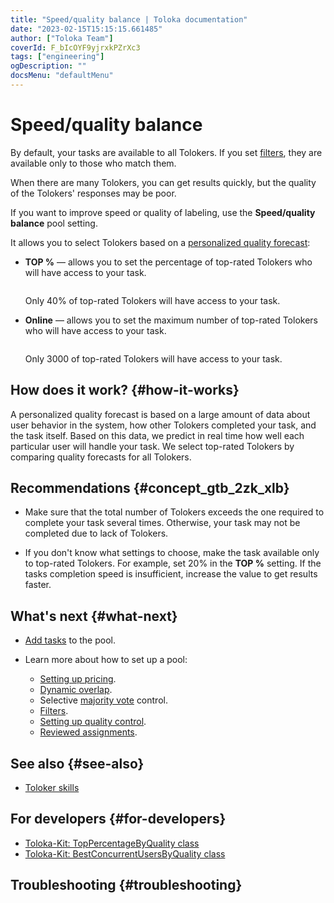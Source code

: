 ```yaml
---
title: "Speed/quality balance | Toloka documentation"
date: "2023-02-15T15:15:15.661485"
author: ["Toloka Team"]
coverId: F_bIcOYF9yjrxkPZrXc3
tags: ["engineering"]
ogDescription: ""
docsMenu: "defaultMenu"
---
```



# Speed/quality balance

By default, your tasks are available to all Tolokers. If you set [filters](/docs/guide/filters), they are available only to those who match them.

When there are many Tolokers, you can get results quickly, but the quality of the Tolokers' responses may be poor.

If you want to improve speed or quality of labeling, use the **Speed/quality balance** pool setting.

It allows you to select Tolokers based on a [personalized quality forecast](/docs/glossary#personilized-quality-forecast):

- **TOP %** — allows you to set the percentage of top-rated Tolokers who will have access to your task.

  <Cut title="Example">

  <Image withBackground imageId="1675426643623" alt="" />

  Only 40% of top-rated Tolokers will have access to your task.

  </Cut>

- **Online** — allows you to set the maximum number of top-rated Tolokers who will have access to your task.

  <Cut title="Example">

  <Image withBackground imageId="1675426641033" alt="" />

  Only 3000 of top-rated Tolokers will have access to your task.

  </Cut>

## How does it work? {#how-it-works}

A personalized quality forecast is based on a large amount of data about user behavior in the system, how other Tolokers completed your task, and the task itself. Based on this data, we predict in real time how well each particular user will handle your task. We select top-rated Tolokers by comparing quality forecasts for all Tolokers.

## Recommendations {#concept_gtb_2zk_xlb}

- Make sure that the total number of Tolokers exceeds the one required to complete your task several times. Otherwise, your task may not be completed due to lack of Tolokers.

- If you don't know what settings to choose, make the task available only to top-rated Tolokers. For example, set 20% in the **TOP %** setting. If the tasks completion speed is insufficient, increase the value to get results faster.

## What's next {#what-next}

- [Add tasks](/docs/guide/pool) to the pool.
- Learn more about how to set up a pool:

    - [Setting up pricing](/docs/guide/dynamic-pricing).
    - [Dynamic overlap](/docs/guide/dynamic-overlap).
    - Selective [majority vote](/docs/guide/selective-mvote) control.
    - [Filters](/docs/guide/filters).
    - [Setting up quality control](/docs/guide/qa-pool-settings).
    - [Reviewed assignments](/docs/guide/offline-accept).

## See also {#see-also}

- [Toloker skills](/docs/guide/nav)

## For developers {#for-developers}

- [Toloka-Kit: TopPercentageByQuality class](/docs/toloka-kit/reference/toloka.client.pool.speed_quality_balance_config.TopPercentageByQuality)
- [Toloka-Kit: BestConcurrentUsersByQuality class](/docs/toloka-kit/reference/toloka.client.pool.speed_quality_balance_config.BestConcurrentUsersByQuality)

## Troubleshooting {#troubleshooting}

<TroubleshootingSpeedDropped/>

<FaqLabelingSpeed/>

<FaqSpeedUpCompletion/>

<ContactGuideSupport/>
